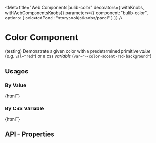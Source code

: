 
<Meta 
  title="Web Components|bulib-color"
  decorators={[withKnobs, withWebComponentsKnobs]}
  parameters={{
    component: "bulib-color",
    options: { selectedPanel: "storybookjs/knobs/panel" }
  }}
/>

# Color Component

(testing) Demonstrate a given color with a predetermined primitive _value_ (e.g. `val="red"`) 
  or a css _variable_ (`var="--color-accent-red-background"`)

## Usages 

### By Value

<Preview withToolbar>
  <Story name="Value">
    {html`<bulib-color val="red"></bulib-color>`}
  </Story>
</Preview>

### By CSS Variable

<Preview withToolbar>
  <Story name="Variable">
    {html`<bulib-color var="--color-accent-red-background" white></bulib-color>`}
  </Story>
</Preview>

## API - Properties 

<Props of="bulib-color" />

